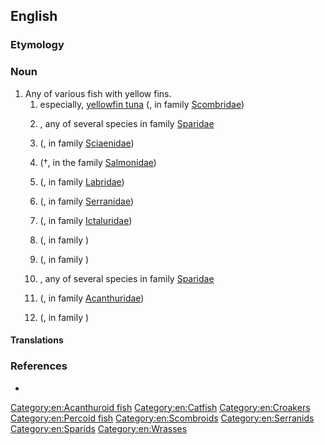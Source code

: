 ==English==
{{rfi|en}}
===Etymology===
{{compound|en|yellow|fin}}

===Noun===
{{en-noun|yellowfin|s}}

# Any of various fish with yellow fins.
## especially, [[yellowfin tuna]] ({{taxlink|Thunnus albacares|species|noshow=1|ver=170119}}, in family [[Scombridae]])
## {{vern|yellowfin bream}}, any of several species in family [[Sparidae]]
## {{vern|yellowfin croaker}} ({{taxlink|Umbrina roncador|species|ver=180702}}, in family [[Sciaenidae]])
## {{vern|yellowfin cutthroat trout}} (†{{taxlink|Oncorhynchus clarkii macdonaldi|subspecies|ver=180702}}, in  the family [[Salmonidae]])
## {{vern|yellowfin fairy wrasse}} ({{taxlink|Cirrhilabrus flavidorsalis|species|ver=180702}}, in family [[Labridae]])
## {{vern|yellowfin grouper}} ({{taxlink|Mycteroperca venenosa|species|ver=180702}}, in family [[Serranidae]])
## {{vern|yellowfin madtom}} ({{taxlink|Noturus flavipinnis|species|ver=180702}}, in family [[Ictaluridae]])
## {{vern|yellow-fin perchlet}} ({{taxlink|Ambassis elongatus|species|ver=180702}}, in family {{taxlink|Ambassidae|family|noshow=1|ver=170119}})
## {{vern|yellowfin pike}} ({{taxlink|Dinolestes lewini|species|ver=190702}}, in family {{taxlink|Dinolestidae|family|noshow=1|ver=170119}})
## {{vern|yellowfin sea bream}}, any of several species in family [[Sparidae]]
## {{vern|yellowfin surgeon}} ({{taxlink|Acanthurus xanthopterus|species|ver=180702}}, in family [[Acanthuridae]])
## {{vern|yellowfin whiting}} ({{taxlink|Sillago schomburgkii|species|ver=180702}}, in family {{taxlink|Sillaginidae|family|noshow=1|ver=170119}})

====Translations====
{{trans-top|any fish with a yellow fin}}
{{trans-mid}}
{{trans-bottom}}

{{trans-see|yellowfin tuna}}

===References===
* {{pedia}}

[[Category:en:Acanthuroid fish]]
[[Category:en:Catfish]]
[[Category:en:Croakers]]
[[Category:en:Percoid fish]]
[[Category:en:Scombroids]]
[[Category:en:Serranids]]
[[Category:en:Sparids]]
[[Category:en:Wrasses]]